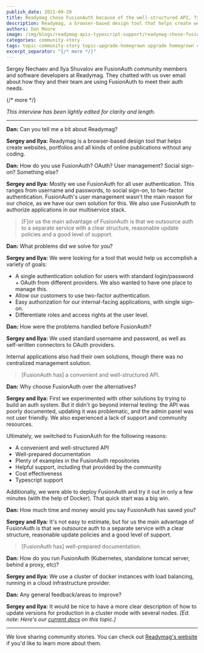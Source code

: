 ```yaml
---
publish_date: 2021-09-20 
title: Readymag chose FusionAuth because of the well-structured API, Typescript SDK, and helpful support
description: Readymag, a browser-based design tool that helps create websites, portfolios and online publications uses FusionAuth because of its clear structure, reasonable update policies and support.
authors: Dan Moore
image: /img/blogs/readymag-apis-typescript-support/readymag-chose-fusionauth-because-of-the-well-structured-api-typescript-sdk-and-helpful-support-header-image.png
categories: community-story
tags: topic-community-story topic-upgrade-homegrown upgrade homegrown community-story apis
excerpt_separator: "{/* more */}"
---
```


Sergey Nechaev and Ilya Shuvalov are FusionAuth community members and software developers at Readymag. They chatted with us over email about how they and their team are using FusionAuth to meet their auth needs. 

{/* more */}

*This interview has been lightly edited for clarity and length.*

-------

**Dan:** Can you tell me a bit about Readymag?

**Sergey and Ilya:** Readymag is a browser-based design tool that helps create websites, portfolios and all kinds of online publications without any coding.

**Dan:** How do you use FusionAuth? OAuth? User management? Social sign-on? Something else?
        
**Sergey and Ilya:** Mostly we use FusionAuth for all user authentication. This ranges from username and passwords, to social sign-on, to two-factor authentication. FusionAuth's user management wasn't the main reason for our choice, as we have our own solution for this. We also use FusionAuth to authorize applications in our multiservice stack.

> [F]or us the main advantage of FusionAuth is that we outsource auth to a separate service with a clear structure, reasonable update policies and a good level of support.

**Dan:** What problems did we solve for you?

**Sergey and Ilya:** We were looking for a tool that would help us accomplish a variety of goals: 

* A single authentication solution for users with standard login/password + OAuth from different providers. We also wanted to have one place to manage this.
* Allow our customers to use two-factor authentication.
* Easy authorization for our internal-facing applications, with single sign-on.
* Differentiate roles and access rights at the user level.

**Dan:** How were the problems handled before FusionAuth?

**Sergey and Ilya:** We used standard username and password, as well as self-written connectors to OAuth providers. 

Internal applications also had their own solutions, though there was no centralized management solution.

> [FusionAuth has] a convenient and well-structured API.

**Dan:** Why choose FusionAuth over the alternatives?

**Sergey and Ilya:** First we experimented with other solutions by trying to build an auth system. But it didn't go beyond internal testing: the API was poorly documented, updating it was problematic, and the admin panel was not user friendly. We also experienced a lack of support and community resources.

Ultimately, we switched to FusionAuth for the following reasons:

* A convenient and well-structured API
* Well-prepared documentation
* Plenty of examples in the FusionAuth repositories
* Helpful support, including that provided by the community
* Cost effectiveness
* Typescript support

Additionally, we were able to deploy FusionAuth and try it out in only a few minutes (with the help of Docker). That quick start was a big win.

**Dan:** How much time and money would you say FusionAuth has saved you?

**Sergey and Ilya:** It's not easy to estimate, but for us the main advantage of FusionAuth is that we outsource auth to a separate service with a clear structure, reasonable update policies and a good level of support.

> [FusionAuth has] well-prepared documentation.
        
**Dan:** How do you run FusionAuth (Kubernetes, standalone tomcat server, behind a proxy, etc)?

**Sergey and Ilya:** We use a cluster of docker instances with load balancing, running in a cloud infrastructure provider.

**Dan:** Any general feedback/areas to improve?

**Sergey and Ilya:** It would be nice to have a more clear description of how to update versions for production in a cluster mode with several nodes. _[Ed. note: Here's our [current docs](/docs/v1/tech/installation-guide/cluster#cluster-upgrades) on this topic.]_

-------

We love sharing community stories. You can check out [Readymag's website](https://readymag.com/) if you'd like to learn more about them.
